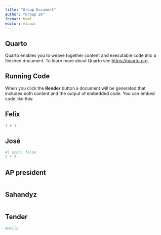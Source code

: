```yaml
---
title: "Group Document"
author: "Group 26"
format: html
editor: visual
---
```


## Quarto

Quarto enables you to weave together content and executable code into a finished document. To learn more about Quarto see <https://quarto.org>.

## Running Code

When you click the **Render** button a document will be generated that includes both content and the output of embedded code. You can embed code like this:

## Felix

```r
1 + 1
```

## José

```r
#| echo: false
2 * 2
```

## AP president

```r

```

## Sahandyz

```r

```

## Tender

```r
#Hello
```
